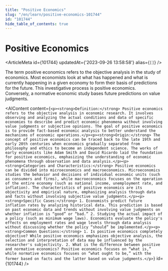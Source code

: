 ```yaml
---
title: "Positive Economics"
slug: "/en/learn/positive-economics-101744"
id: "101744"
hide_table_of_contents: true
---
```



# Positive Economics

<ArticleMeta id={101744} updatedAt={'2023-09-26 13:58:58'} alias={`[]`} />
<div className='border-solid border-b border-t-0 my-4 border-[var(--ifm-color-gray-300)]' />

The term positive economics refers to the objective analysis in the study of economics. Most economists look at what has happened and what is currently happening in a given economy to form their basis of predictions for the future. This investigative process is positive economics. Conversely, a normative economic study bases future predictions on value judgments.

<AIContent content={`<p><strong>Definition:</strong> Positive economics refers to the objective analysis in economic research. It involves observing and analyzing the actual conditions and data of specific economies to describe and predict economic phenomena without involving value judgments or subjective opinions. The goal of positive economics is to provide fact-based economic analysis to better understand the mechanisms of economic operations.</p><p><strong>Origin:</strong> The concept of positive economics can be traced back to the late 19th and early 20th centuries when economics gradually separated from philosophy and ethics to become an independent science. The works of early economists like Adam Smith and David Ricardo laid the foundation for positive economics, emphasizing the understanding of economic phenomena through observation and data analysis.</p><p><strong>Categories and Characteristics:</strong> Positive economics can be divided into microeconomics and macroeconomics. Microeconomics studies the behavior and decisions of individual economic units (such as consumers and firms), while macroeconomics focuses on the operation of the entire economy (such as national income, unemployment rate, and inflation). The characteristics of positive economics are its objectivity and empirical nature, emphasizing analysis through data and facts without involving subjective value judgments.</p><p><strong>Specific Cases:</strong> 1. Economists predict future inflation rates by analyzing historical data. This prediction is based on past economic data and trends without involving value judgments on whether inflation is “good” or “bad.” 2. Studying the actual impact of a policy (such as minimum wage laws). Economists evaluate the policy's effects on employment rates and wage levels through data analysis without discussing whether the policy “should” be implemented.</p><p><strong>Common Questions:</strong> 1. Is positive economics completely objective? While positive economics emphasizes objective analysis, the selection and interpretation of data may be influenced by the researcher's subjectivity. 2. What is the difference between positive and normative economics? Positive economics focuses on “what is,” while normative economics focuses on “what ought to be,” with the former based on facts and the latter based on value judgments.</p>`} id={101744} />
